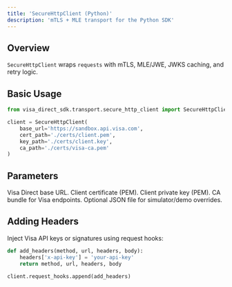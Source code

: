 ```yaml
---
title: 'SecureHttpClient (Python)'
description: 'mTLS + MLE transport for the Python SDK'
---
```


## Overview

`SecureHttpClient` wraps `requests` with mTLS, MLE/JWE, JWKS caching, and retry logic.

## Basic Usage

```python
from visa_direct_sdk.transport.secure_http_client import SecureHttpClient

client = SecureHttpClient(
    base_url='https://sandbox.api.visa.com',
    cert_path='./certs/client.pem',
    key_path='./certs/client.key',
    ca_path='./certs/visa-ca.pem'
)
```

## Parameters

<ParamField path="SecureHttpClient" type="object">
  <Param path="base_url" type="str" required>
    Visa Direct base URL.
  </Param>
  <Param path="cert_path" type="str" required>
    Client certificate (PEM).
  </Param>
  <Param path="key_path" type="str" required>
    Client private key (PEM).
  </Param>
  <Param path="ca_path" type="str">
    CA bundle for Visa endpoints.
  </Param>
  <Param path="endpoints_file" type="str">
    Optional JSON file for simulator/demo overrides.
  </Param>
</ParamField>

## Adding Headers

Inject Visa API keys or signatures using request hooks:

```python
def add_headers(method, url, headers, body):
    headers['x-api-key'] = 'your-api-key'
    return method, url, headers, body

client.request_hooks.append(add_headers)
```
